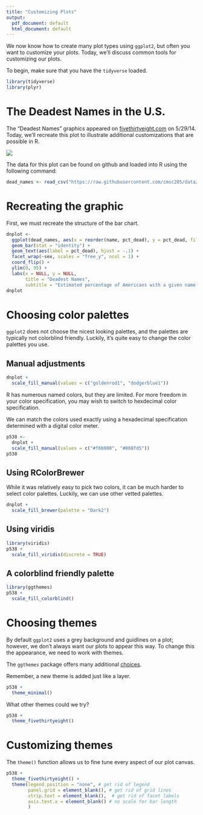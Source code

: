 ```yaml
---
title: "Customizing Plots"
output:
  pdf_document: default
  html_document: default
---
```


We now know how to create many plot types using `ggplot2`, but often you want to customize your plots. Today, we'll discuss common tools for customizing our plots.

To begin, make sure that you have the `tidyverse` loaded.

```r
library(tidyverse)
library(plyr)
```

# The Deadest Names in the U.S.

The "Deadest Names" graphics appeared on [fivethirtyeight.com](https://fivethirtyeight.com/) on 5/29/14. Today, we'll recreate this plot to illustrate additional customizations that are possible in R.

![](https://espnfivethirtyeight.files.wordpress.com/2014/05/silver-feature-names-dead2.png?quality=90&strip=all&w=575&ssl=1)

The data for this plot can be found on github and loaded into R using the following command:

```r
dead_names <- read_csv("https://raw.githubusercontent.com/cmsc205/data/master/dead_names.csv")
```


# Recreating the graphic

First, we must recreate the structure of the bar chart.

```r
dnplot <- 
  ggplot(dead_names, aes(x = reorder(name, pct_dead), y = pct_dead, fill = sex)) +
  geom_bar(stat = "identity") +
  geom_text(aes(label = pct_dead), hjust = -.1) +
  facet_wrap(~sex, scales = "free_y", ncol = 1) +
  coord_flip() +
  ylim(0, 95) +
  labs(x = NULL, y = NULL, 
       title = "Deadest Names",
       subtitle = "Estimated percentage of Americans with a given name born since\n1900 who were dead as of Jan. 1, 2014")
dnplot
```

# Choosing color palettes

`ggplot2` does not choose the nicest looking palettes, and the palettes are typically not colorblind friendly. Luckily, it's quite easy to change the color palettes you use.

## Manual adjustments

```r
dnplot +
  scale_fill_manual(values = c("goldenrod1", "dodgerblue1"))
```


R has numerous named colors, but they are limited. For more freedom in your color specification, you may wish to switch to hexdecimal color specification.

We can match the colors used exactly using a hexadecimal specification determined with a digital color meter.

```r
p538 <-
  dnplot +
  scale_fill_manual(values = c("#f6b900", "#008fd5"))
p538
```


## Using RColorBrewer

While it was relatively easy to pick two colors, it can be much harder to select color palettes. Luckily, we can use other vetted palettes.

```r
dnplot +
  scale_fill_brewer(palette = "Dark2")
```


## Using viridis

```r
library(viridis)
p538 + 
  scale_fill_viridis(discrete = TRUE)
```


## A colorblind friendly palette

```r
library(ggthemes)
p538 +
  scale_fill_colorblind()
```



# Choosing themes

By default `ggplot2` uses a grey background and guidlines on a plot; however, we don't always want our plots to appear this way. To change this the appearance, we need to work with themes.

The `ggthemes` package offers many additional [choices](https://github.com/jrnold/ggthemes). 

Remember, a new theme is added just like a layer.

```r
p538 +
  theme_minimal()
```

What other themes could we try?

```r
p538 +
  theme_fivethirtyeight()
```


# Customizing themes

The `theme()` function allows us to fine tune every aspect of our plot canvas.

```r
p538 +
  theme_fivethirtyeight() +
  theme(legend.position = "none", # get rid of legend
        panel.grid = element_blank(), # get rid of grid lines
        strip.text = element_blank(),  # get rid of facet labels
        axis.text.x = element_blank() # no scale for bar length
        )
```

